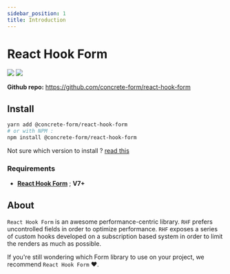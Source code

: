 ```yaml
---
sidebar_position: 1
title: Introduction
---
```


# React Hook Form
[![](https://img.shields.io/appveyor/build/kegi/react-hook-form?style=flat-square)](https://ci.appveyor.com/project/kegi/react-hook-form/history) [![](https://img.shields.io/coveralls/github/concrete-form/react-hook-form?style=flat-square)](https://coveralls.io/github/concrete-form/react-hook-form)

**Github repo:** https://github.com/concrete-form/react-hook-form

## Install

```bash
yarn add @concrete-form/react-hook-form
# or with NPM :
npm install @concrete-form/react-hook-form
```

Not sure which version to install ? [read this](/docs/how-to-upgrade)

### Requirements

- [**React Hook Form**](https://react-hook-form.com/) ; **V7+**

## About

`React Hook Form` is an awesome performance-centric library. `RHF` prefers uncontrolled fields in order to optimize performance. `RHF` exposes a series of custom hooks developed on a subscription based system in order to limit the renders as much as possible.

If you're still wondering which Form library to use on your project, we recommend `React Hook Form` ♥.